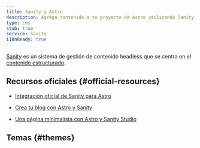 ```yaml
---
title: Sanity y Astro
description: Agrega contenido a tu proyecto de Astro utilizando Sanity como CMS
type: cms
stub: true
service: Sanity
i18nReady: true
---
```



[Sanity](http://sanity.io) es un sistema de gestión de contenido headless que se centra en el [contenido estructurado](https://www.sanity.io/structured-content-platform).

## Recursos oficiales \{#official-resources\}

- [Integración oficial de Sanity para Astro](https://www.sanity.io/plugins/sanity-astro)

- [Crea tu blog con Astro y Sanity](https://www.sanity.io/guides/sanity-astro-blog)

- [Una página minimalista con Astro y Sanity Studio](https://www.sanity.io/templates/astro-sanity-clean)

## Temas \{#themes\}

<Grid>
  <Card title="The Balanced Chef" href="https://astro.build/themes/details/the-balanced-chef/" thumbnail="astro-chef-project.png"/>
</Grid>
